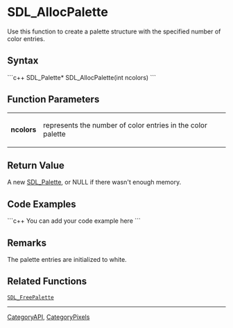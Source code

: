 <!-- pragma section-numbers off -->
<!-- pragma disable-camelcase -->

= SDL_AllocPalette =
Use this function to create a palette structure with the specified number of color entries.


== Syntax ==
```c++
SDL_Palette* SDL_AllocPalette(int ncolors)
```

== Function Parameters ==
{|
|'''ncolors'''
|represents the number of color entries in the color palette
|}

== Return Value ==
A new [[SDL_Palette]], or NULL if there wasn't enough memory.

== Code Examples ==
```c++
You can add your code example here
```

== Remarks ==
The palette entries are initialized to white.

== Related Functions ==
 [[SDL_FreePalette]]
----
[[CategoryAPI]], [[CategoryPixels]]
